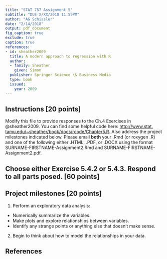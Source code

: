 ```yaml
---
title: "STAT 757 Assignment 5"
subtitle: "DUE X/XX/2018 11:59PM"
author: "AG Schissler"
date: "2/14/2018"
output: pdf_document
fig_caption: true
exclude: true
caption: true
references:
- id: sheather2009
  title: A modern approach to regression with R
  author:
  - family: Sheather
    given: Simon
  publisher: Springer Science \& Business Media
  type: book
  issued:
    year: 2009
---
```


## Instructions [20 points]

Modify this file to provide responses to the Ch.4 Exercises in @sheather2009. You can find some helpful code here: [http://www.stat.
tamu.edu/~sheather/book/docs/rcode/Chapter5.R](http://www.stat.tamu.edu/~sheather/book/docs/rcode/Chapter5.R). Also address the project milestones indicated below. Please email **both** your .Rmd (or roxygen .R) and one of the following either .HTML, .PDF, or .DOCX using the format SURNAME-FIRSTNAME-Assignment2.Rmd and SURNAME-FIRSTNAME-Assignment2.pdf.

## Choose either Exercise 5.4.2 or 5.4.3. Respond to all parts posed. [60 points] 

## Project milestones [20 points]

1. Perform an exploratory data analysis:
 * Numerically summarize the variables.
 * Make plots and explore relationships between variables.
 * Identify any strange points or anything else that doesn't make sense.
2. Begin to think about how to model the relationships in your data.

## References
